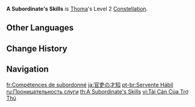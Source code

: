 {{Constellation Infobox
|image       = Constellation A Subordinate's Skills.png
|description = [[Crimson Ooyoroi]]'s duration is increased by 3s.
|level       = 2
|character   = Thoma
|utility1    = Duration Increase
}}
'''A Subordinate's Skills''' is [[Thoma]]'s Level 2 [[Constellation]].

==Other Languages==
{{Other Languages
|en      = A Subordinate's Skills
|zhs     = 僚佐的才巧
|zhs_rm  = Liáozuǒ de cái qiǎo
|zht     = 僚佐的才巧
|zht_rm  = Liáozuǒ de cái qiǎo
|zh_tl   = 
|ja      = 官吏の才知
|ja_rm   = Kanri no Saichi
|ja_tl   = Wit and Intelligence of a Civil Servant
|ko      = 보좌관의 재주
|ko_rm   = Bojwagwan-ui Jaeju
|ko_tl   = Talent of an Aide
|es      = Hábil sirviente
|es_tl   = Skilled Servant
|fr      = Compétences de subordonné
|fr_tl   = Subordinate's Skills
|ru      = Проницательность слуги
|ru_tl   = Servant's Insight
|th      = A Subordinate's Skills
|vi      = Tài Cán Của Trợ Thủ
|vi_tl   = 
|de      = Beflissener Assistent
|de_tl   = Zealous Assistant
|id      = A Subordinate's Skills
|pt      = Servente Hábil
|pt_tl   = Skillful Servant
|tr      = Bir Yaverin Becerileri
|tr_tl   = A Squire's Skills
|it      = Le abilità di un sottoposto
|it_tl   = A Subordinate's Skills
}}

==Change History==
{{Change History|2.2}}

==Navigation==
{{Talent Navbox|Thoma}}

[[fr:Compétences de subordonné]]
[[ja:官吏の才知]]
[[pt-br:Servente Hábil]]
[[ru:Проницательность слуги]]
[[th:A Subordinate's Skills]]
[[vi:Tài Cán Của Trợ Thủ]]
